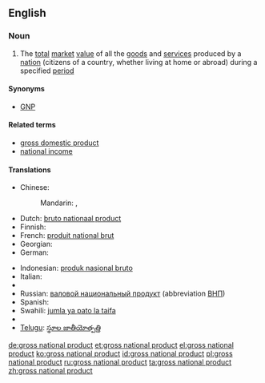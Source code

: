 {{wikipedia}}
==English==

===Noun===
{{en-noun|head=[[gross]] [[national]] [[product]]|-|s}}

# {{economics}} The [[total]] [[market]] [[value]] of all the [[goods]] and [[service]]s produced by a [[nation]] (citizens of a country, whether living at home or abroad) during a specified [[period]]

====Synonyms====
* [[GNP]]

====Related terms====
* [[gross domestic product]]
* [[national income]]

====Translations====
{{trans-top|economics}}
* Chinese:
*: Mandarin: {{t|cmn|國民生產總值|sc=Hani}}, {{t|cmn|国民生产总值|tr=guómín shēngchǎn zǒngzhí|sc=Hani}}
* Dutch: [[bruto nationaal product]]
* Finnish: {{t+|fi|bruttokansantuote}}
* French: [[produit national brut]]
* Georgian: {{t-|ka|მთლიანი ეროვნული პროდუქტი|tr=mt'liani erovnuli produk'ti|sc=Geor}}
* German: {{t+|de|Bruttosozialprodukt|n}}
{{trans-mid}}
* Indonesian: [[produk nasional bruto]]
* Italian: {{t-|it|prodotto nazionale lordo}}
* {{trreq|mk}}
* Russian: [[валовой национальный продукт]] (abbreviation [[ВНП]])
* Spanish: {{t-|es|producto nacional bruto|m}}
* Swahili: [[jumla ya pato la taifa]]
* {{trreq|ta}}
* [[Telugu]]: [[స్థూల జాతీయోత్పత్తి]]
{{trans-bottom}}

[[de:gross national product]]
[[et:gross national product]]
[[el:gross national product]]
[[ko:gross national product]]
[[id:gross national product]]
[[pl:gross national product]]
[[ru:gross national product]]
[[ta:gross national product]]
[[zh:gross national product]]